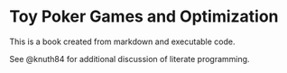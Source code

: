 # Toy Poker Games and Optimization

This is a book created from markdown and executable code.

See @knuth84 for additional discussion of literate programming.
